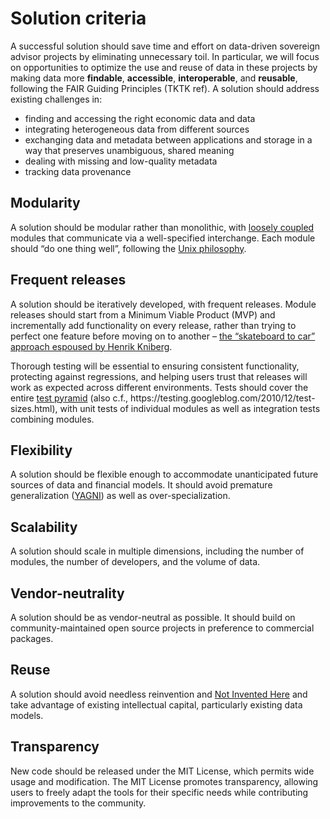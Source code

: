 # Solution criteria {#sec-solution-criteria}

A successful solution should save time and effort on data-driven sovereign advisor projects by eliminating unnecessary toil. In particular, we will focus on opportunities to optimize the use and reuse of data in these projects by making data more **findable**, **accessible**, **interoperable**, and **reusable**, following the FAIR Guiding Principles (TKTK ref). A solution should address existing challenges in:

* finding and accessing the right economic data and data
* integrating heterogeneous data from different sources
* exchanging data and metadata between applications and storage in a way that preserves unambiguous, shared meaning
* dealing with missing and low-quality metadata
* tracking data provenance

## Modularity

A solution should be modular rather than monolithic, with [loosely coupled](TKTK ref) modules that communicate via a well-specified interchange. Each module should "do one thing well", following the [Unix philosophy](TKTK ref Raymond Art of Unix Programming).

## Frequent releases

A solution should be iteratively developed, with frequent releases. Module releases should start from a Minimum Viable Product (MVP) and incrementally add functionality on every release, rather than trying to perfect one feature before moving on to another -- [the "skateboard to car" approach espoused by Henrik Kniberg](https://blog.crisp.se/2016/01/25/henrikkniberg/making-sense-of-mvp).

Thorough testing will be essential to ensuring consistent functionality, protecting against regressions, and helping users trust that releases will work as expected across different environments. Tests should cover the entire [test pyramid](https://martinfowler.com/articles/practical-test-pyramid.html) (also c.f., https://testing.googleblog.com/2010/12/test-sizes.html), with unit tests of individual modules as well as integration tests combining modules.

## Flexibility

A solution should be flexible enough to accommodate unanticipated future sources of data and financial models. It should avoid premature generalization ([YAGNI](TKTK ref)) as well as over-specialization.

## Scalability

A solution should scale in multiple dimensions, including the number of modules, the number of developers, and the volume of data.

## Vendor-neutrality

A solution should be as vendor-neutral as possible. It should build on community-maintained open source projects in preference to commercial packages. 

## Reuse

A solution should avoid needless reinvention and [Not Invented Here](TKTK ref) and take advantage of existing intellectual capital, particularly existing data models.

## Transparency

New code should be released under the MIT License, which permits wide usage and modification. The MIT License promotes transparency, allowing users to freely adapt the tools for their specific needs while contributing improvements to the community.
